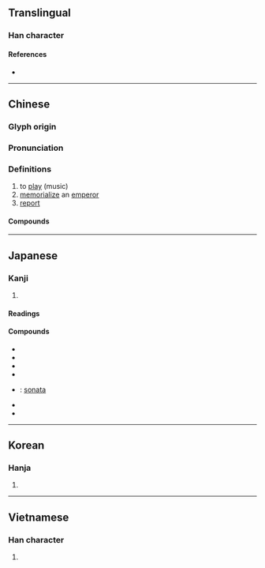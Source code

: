 {{character info/new}}
{{also|秦|奉|泰}}
==Translingual==

===Han character===
{{Han char|rn=37|rad=大|as=06|sn=9|four=50430|canj=QKHK|ids=⿱𡗗天}}

====References====
* {{Han ref|kx=0251.150|dkj=05915|dj=0512.140|hdz=10537.010|uh=594F|ud=22863|bh=ABB5|bd=43957}}

----

==Chinese==
{{zh-forms|alt=𠂑}}

===Glyph origin===
{{Han etym}}

===Pronunciation===
{{zh-pron
|m=zòu
|ma=Zh-zòu.ogg
|c=zau3,cau3
|mn=qz,tw,xm,zz:chàu/twv:cháu/qz:chò/xm,zz:chò͘
|mn_note=chàu - vernacular; chò/chò͘ - literary
|w=
|mc=y
|oc=y
|cat=v,n
}}

===Definitions===
{{zh-hanzi}}

# to [[play]] (music)
# [[memorialize]] an [[emperor]]
# [[report]]

====Compounds====
{{zh-der|吹奏樂器|奏功|奏捷|奏凱|奏鳴曲|奏效|奏樂|伴奏|獨奏|合奏|變奏|重奏|協奏|演奏|吹奏|奏效|演奏者|協奏曲|獨奏曲}}

----

==Japanese==

===Kanji===
{{ja-kanji|grade=6|rs=大06}}

# {{defn|lang=ja|sort=大06}}

====Readings====
{{ja-readings|goon=[[す]] (su)|kanon=[[そう]] (sō)|kun=[[かなでる]] (kanaderu), [[すすめる]] (susumeru)}}

====Compounds====
{{der-top|Compounds}}
* {{ja-r|奏楽|そうがく}}
* {{ja-r|奏功|そうこう}}
* {{ja-r|奏効|そうこう}}
* {{ja-r|奏上|そうじょう}}
* {{ja-r|奏鳴曲|そうめいきょく}}: [[sonata]]
* {{ja-r|奏聞|そうもん}}
* {{ja-r|演奏|えんそう}}
{{der-bottom}}

----

==Korean==

===Hanja===
{{ko-hanja|hangeul=주|rv=ju|mr=chu}}

# {{defn|lang=ko|sort=大06}}

----

==Vietnamese==

===Han character===
{{vi-hantu|[[tấu]], [[táu]], [[tâu]], [[thần]]|rs=大06}}

# {{defn|lang=vi|sort=大06}}